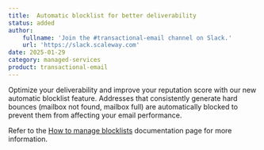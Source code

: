 ```yaml
---
title:  Automatic blocklist for better deliverability
status: added
author:
    fullname: 'Join the #transactional-email channel on Slack.'
    url: 'https://slack.scaleway.com'
date: 2025-01-29
category: managed-services
product: transactional-email
---
```


Optimize your deliverability and improve your reputation score with our new automatic blocklist feature. Addresses that consistently generate hard bounces (mailbox not found, mailbox full) are automatically blocked to prevent them from affecting your email performance.

Refer to the [How to manage blocklists](/transactional-email/how-to/manage-blocklists) documentation page for more information.

